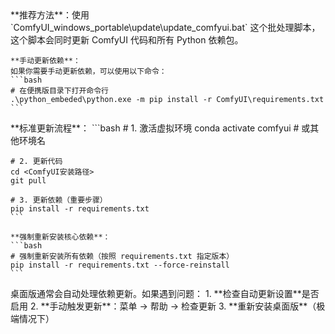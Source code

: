 
<Tabs>
  <Tab title="便携版">
    **推荐方法**：使用 `ComfyUI_windows_portable\update\update_comfyui.bat` 这个批处理脚本，这个脚本会同时更新 ComfyUI 代码和所有 Python 依赖包。

    **手动更新依赖**：
    如果你需要手动更新依赖，可以使用以下命令：
    ```bash
    # 在便携版目录下打开命令行
    .\python_embeded\python.exe -m pip install -r ComfyUI\requirements.txt
    ```
  </Tab>
  <Tab title="手动安装">
    **标准更新流程**：
    ```bash
    # 1. 激活虚拟环境
    conda activate comfyui  # 或其他环境名
    
    # 2. 更新代码
    cd <ComfyUI安装路径>
    git pull
    
    # 3. 更新依赖（重要步骤）
    pip install -r requirements.txt
    ```
    
    **强制重新安装核心依赖**：
    ```bash
    # 强制重新安装所有依赖（按照 requirements.txt 指定版本）
    pip install -r requirements.txt --force-reinstall
    ```
  </Tab>
  <Tab title="桌面版">
     桌面版通常会自动处理依赖更新。如果遇到问题：
    1. **检查自动更新设置**是否启用
    2. **手动触发更新**：菜单 → 帮助 → 检查更新
    3. **重新安装桌面版**（极端情况下）
  </Tab>
</Tabs>